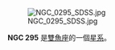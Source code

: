 {{NGCInfoBox|NGCID=NGC 295|發現者=羅夫·科普蘭|發現日期=1872年10月26日|其他編號=|曆元=J2000.0|赤經=55分5秒|赤緯=31°31'48""|星座=雙魚座|星體=單獨的星系|星等=|表面亮度=|藍等=}}
[[File:NGC_0295_SDSS.jpg|thumb]]

'''NGC 295''' 是[[雙魚座|雙魚座]]的一個[[星系|星系]]。

{{NGCReference|295}}
{{Catalogs|NGC=295}}

{{Galaxy-stub}}